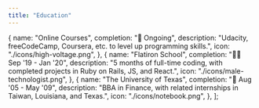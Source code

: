 ```yaml
---
title: "Education"
---
```


  {
    name: "Online Courses",
    completion: "💪 Ongoing",
    description: "Udacity, freeCodeCamp, Coursera, etc. to level up programming skills.",
    icon: "./icons/high-voltage.png",
  },
  {
    name: "Flatiron School",
    completion: "👨‍💻 Sep '19 - Jan '20",
    description: "5 months of full-time coding, with completed projects in Ruby on Rails, JS, and React.",
    icon: "./icons/male-technologist.png",
  },
  {
    name: "The University of Texas",
    completion: "📓 Aug '05 - May '09",
    description: "BBA in Finance, with related internships in Taiwan, Louisiana, and Texas.",
    icon: "./icons/notebook.png",
  },
];
